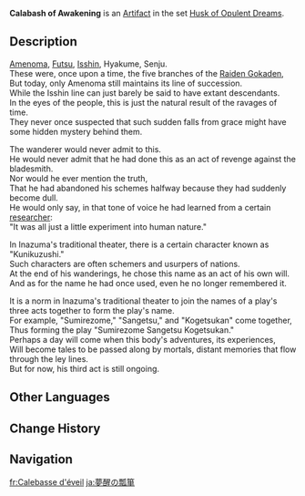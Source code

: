 {{Artifact Infobox
|image = Item Calabash of Awakening.png
|set   = Husk of Opulent Dreams
|piece = Goblet of Eonothem
}}
{{Description|A gourd that has been adorned with powdered gold and black paint. Its original color can no longer be discerned, but its main use seems to be as a performance prop.}}
'''Calabash of Awakening''' is an [[Artifact]] in the set [[Husk of Opulent Dreams]].

==Description==
[[Amenoma Smithy|Amenoma]], [[Futsu Clan|Futsu]], [[Isshin Art|Isshin]], Hyakume, Senju.<br />
These were, once upon a time, the five branches of the [[Raiden Gokaden]],<br />
But today, only Amenoma still maintains its line of succession.<br />
While the Isshin line can just barely be said to have extant descendants.<br />
In the eyes of the people, this is just the natural result of the ravages of time.<br />
They never once suspected that such sudden falls from grace might have some hidden mystery behind them.

The wanderer would never admit to this.<br />
He would never admit that he had done this as an act of revenge against the bladesmith.<br />
Nor would he ever mention the truth,<br />
That he had abandoned his schemes halfway because they had suddenly become dull.<br />
He would only say, in that tone of voice he had learned from a certain [[Il Dottore|researcher]]:<br />
"It was all just a little experiment into human nature."

In Inazuma's traditional theater, there is a certain character known as "Kunikuzushi."<br />
Such characters are often schemers and usurpers of nations.<br />
At the end of his wanderings, he chose this name as an act of his own will.<br />
And as for the name he had once used, even he no longer remembered it.

It is a norm in Inazuma's traditional theater to join the names of a play's three acts together to form the play's name.<br />
For example, "Sumirezome," "Sangetsu," and "Kogetsukan" come together,<br />
Thus forming the play "Sumirezome Sangetsu Kogetsukan."<br />
Perhaps a day will come when this body's adventures, its experiences,<br />
Will become tales to be passed along by mortals, distant memories that flow through the ley lines.<br />
But for now, his third act is still ongoing.

==Other Languages==
{{Other Languages
|en      = Calabash of Awakening
|zhs     = 梦醒之瓢
|zhs_rm  = Mèngxǐng zhī Piáo
|zht     = 夢醒之瓢
|zht_rm  = Mèngxǐng zhī Piáo
|zh_tl   = 
|ja      = 夢醒の瓢箪
|ja_rm   = Musei no Hyoutan
|ja_tl   = Calabash of Awakening
|ko      = 꿈에서 깬 조롱박
|ko_rm   = Kkumeseo Kkaen Jorongbak
|ko_tl   = Calabash of Awakening
|es      = Calabaza del Despertar
|es_tl   = Pumpkin of the Awakening
|fr      = Calebasse d'éveil
|fr_tl   = Calabash of Awakening
|ru      = Тыква пробуждения
|ru_tl   = Gourd of Awakening
|th      = Calabash of Awakening
|vi      = Hồ Lô Tỉnh Mộng
|vi_tl   = 
|de      = Kalebasse des Erwachens
|de_tl   = Calabash of Awakening
|id      = Calabash of Awakening
|pt      = Despertar dos Sonhos
|pt_tl   = 
|tr      = Uyanış Matarası
|tr_tl   = 
|it      = Calebassa del risveglio
|it_tl   = 
}}

==Change History==
{{Change History|2.3}}

==Navigation==
{{Artifact Set Navbox|Husk of Opulent Dreams}}

[[fr:Calebasse d'éveil]]
[[ja:夢醒の瓢箪]]